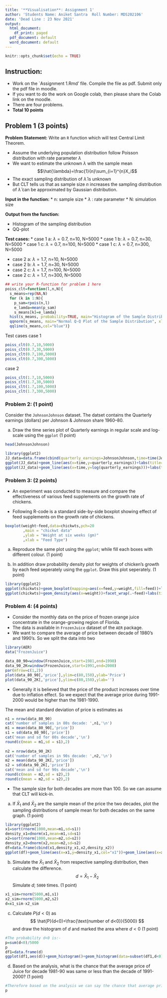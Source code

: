 ---
title: '**Visualisation**: Assignment 1'
author: 'Students Name: Aniket Santra  Roll Number: MDS202106'
date: 'Dead Line : 23 Nov 2021'
output:
  html_document:
    df_print: paged
  pdf_document: default
  word_document: default
---

```{r setup, include=FALSE}
knitr::opts_chunk$set(echo = TRUE)
```

## Instruction: 
- Work on the `Assignment 1.Rmd' file. Compile the file as pdf. Submit only the pdf file in moodle.
- If you want to do the work on Google colab, then please share the Colab link on the moodle.
- There are four problems. 
- **Total 10 points**

## Problem 1 (3 points)

**Problem Statement:** Write an $\texttt{R}$ function which will test Central Limit Theorem.


*   Assume the underlying population distribution follow Poisson distribution with rate parameter $\lambda$
*   We want to estimate the unknown $\lambda$ with the sample mean $$\hat{\lambda}=\frac{1}{n}\sum_{i=1}^{n}X_i$$
*   The exact sampling distribution of $\hat{\lambda}$ is unknown
*   But CLT tells us that as sample size $n$ increases the sampling distribution of $\hat{\lambda}$ can be approximated by Gaussian distribution.


**Input in the function:** 
* n: sample size 
* $\lambda$ : rate parameter
* N: simulation size


**Output from the function:** 

* Histogram of the sampling distribution
* QQ-plot

**Test cases:**
* case 1 a: $\lambda =0.7$, n=10, N=5000
* case 1 b: $\lambda=0.7$, n=30, N=5000
* case 1 c: $\lambda=0.7$, n=100, N=5000
* case 1 c: $\lambda=0.7$, n=300, N=5000

* case 2 a: $\lambda=1.7$, n=10, N=5000
* case 2 b: $\lambda=1.7$, n=30, N=5000
* case 2 c: $\lambda=1.7$, n=100, N=5000
* case 2 c: $\lambda=1.7$, n=300, N=5000

```{r}
## write your R-function for problem 1 here
poiss_clt=function(l,n,N){
  s_means=rep(NA,N)
  for (k in 1:N){
    p_sam=rpois(n,l)
    e_lamda=mean(p_sam)
    s_means[k]=e_lamda}
  hist(s_means, probability=TRUE, main="Histogram of the Sample Distribution", xlab="Sample Means")
  qqnorm(s_means, main="Normal Q-Q Plot of the Sample Distribution", xlab="Normal Quantiles")
  qqline(s_means,col="blue")}

```
Test cases
case 1
```{r,fig=T}
poiss_clt(0.7,10,5000)
poiss_clt(0.7,30,5000)
poiss_clt(0.7,100,5000)
poiss_clt(0.7,300,5000)
```
case 2
```{r,fig=T}
poiss_clt(1.7,10,5000)
poiss_clt(1.7,30,5000)
poiss_clt(1.7,100,5000)
poiss_clt(1.7,300,5000)
```


### **Problem 2:** (1 point)

Consider the `JohnsonJohnson` dataset. The datset contains the Quarterly earnings (dollars) per Johnson & Johnson share 1960–80.

a) Draw the time series plot of Quarterly earnings in regular scale and log-scale using the ` ggplot` (1 point)

```{r}
head(JohnsonJohnson)

library(ggplot2)
JJ_data=data.frame(cbind(quarterly_earnings=JohnsonJohnson,time=time(JohnsonJohnson)))
ggplot(JJ_data)+geom_line(aes(x=time,y=quarterly_earnings))+labs(title="Time Series Plot of Quarterly Earnings in Regular Scale",x="Time",y="Quarterly Earnings")
ggplot(JJ_data)+geom_line(aes(x=time,y=log(quarterly_earnings)))+labs(title="Time Series Plot of Quarterly Earnings in log-scale",x="Time",y="log (Quarterly Earnings)")
```


### **Problem 3:** (2 points)

- An experiment was conducted to measure and compare the effectiveness of various feed supplements on the growth rate of chickens.

- Following R-code is a standard side-by-side boxplot showing effect of feed supplements on the growth rate of chickens.

```{r,fig=T}
boxplot(weight~feed,data=chickwts,pch=20
        ,main = "chickwt data"
        ,ylab = "Weight at six weeks (gm)"
        ,xlab = "Feed Type")
```


a) Reproduce the same plot using the `ggplot`; while fill each boxes with different colour. (1 point)

b) In addition draw probability density plot for weights of chicken's growth by each feed seperately using the `ggplot`. Draw this plot seperately. (1 point)

```{r,fig=T}
library(ggplot2)
ggplot(chickwts)+geom_boxplot(mapping=aes(x=feed,y=weight,fill=feed))+labs(title="Boxplots for Chickwts Data")
ggplot(chickwts)+geom_density(aes(x=weight))+facet_wrap(.~feed)+labs(title="Probability Density Plot for Weight of Chicken's Growth By Each Feed separately")
```


### **Problem 4:** (4 points)

- Consider the monthly data on the price of frozen orange juice concentrate in the orange-growing region of Florida.
- The data is available in `FrozenJuice` dataset of the `AER` package.
- We want to compare the average of price between decade of 1980's and 1990's. So we split the data into two

```{r}
library(AER)
data("FrozenJuice")

data_80_90=window(FrozenJuice,start=1981,end=1990)
data_90_2K=window(FrozenJuice,start=1991,end=2000)
par(mfrow=c(1,2))
plot(data_80_90[,'price'],ylim=c(80,150),ylab='Price')
plot(data_90_2K[,'price'],ylim=c(80,150),ylab='')
```

- Generally it is believed that the price of the product increases over time due to inflation effect. So we expect that the average price during 1991-2000 would be higher than the 1981-1990.

The mean and standard deviation of price is estimates as
```{r}
n1 = nrow(data_80_90)
cat('number of samples in 80s decade: ',n1,'\n')
m1 = mean(data_80_90[,'price'])
s1 = sd(data_80_90[,'price'])
cat('mean and sd for 80s decade','\n')
round(c(mean = m1,sd = s1),2)
  
n2 = nrow(data_90_2K)
cat('number of samples in 90s decade: ',n2,'\n')
m2 = mean(data_90_2K[,'price'])
s2 = sd(data_90_2K[,'price'])
cat('mean and sd for 90s decade','\n')
round(c(mean = m2,sd = s2),2)
round(c(mean = m2,sd = s2),2)

```

- The sample size for both decades are more than 100. So we can assume that CLT will kick-in.
a)  If $\bar{X}_1$ and $\bar{X}_2$ are the sample mean of the price the two decades, plot the sampling distributions of sample mean for both decades on the same graph. (1 point)
```{r,fig=T}
library(ggplot2)                                                                                                                
x1=sort(rnorm(1000,mean=m1,sd=s1))
density_x1=dnorm(x1,mean=m1,sd=s1)
x2=sort(rnorm(1000,mean=m2,sd=s2))
density_x2=dnorm(x2,mean=m2,sd=s2)
df=data.frame(cbind(x1,density_x1,x2,density_x2))
ggplot(df)+geom_line(aes(x=x1,y=density_x1,col="x1"))+geom_line(aes(x=x2,y=density_x2,col="x2"))+labs(x="price means",y="density",title="Sample Distribution Plots for Both Decades")
```
b) Simulate the $\bar{X}_1$ and $\bar{X}_2$ from respective sampling distribution, then calculate the difference. 
$$
d=\bar{X}_1-\bar{X}_2
$$
 Simulate $d$; `5000` times. (1 point)

```{r}
x1_sim=rnorm(5000,m1,s1)
x2_sim=rnorm(5000,m2,s2)
d=x1_sim-x2_sim
```
c) Calculate $P(d<0)$ as 
$$
\hat{P}(d<0)=\frac{\text{number of d<0}}{5000}
$$
and  draw the histogram of $d$ and marked the area where $d<0$ (1 point)

```{r}
#The probability d<0 is:-
p=sum(d<0)/5000
p
df1=data.frame(d)
ggplot(df1,aes(d))+geom_histogram()+geom_histogram(data=subset(df1,d<0),fill="grey")+labs(title="Histogram for d")
```

d) Based on the analysis, what is the chance that the average price of Juice for decade 1981-90 was same or less than the decade of 1991-2000? (1 point)
```{r}
#Therefore based on the analysis we can say the chance that average price of Juice for decade 1981-90 was same or less than the decade of 1991-2000 is:-
p
```

